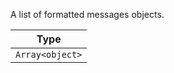 A list of formatted messages objects.

| Type |
| - |
| `Array<object>` |<!-- TODO: Link to the messages definition on chat component once its done -->
